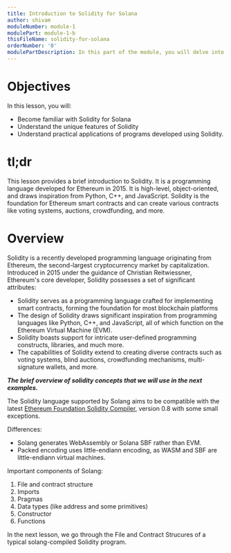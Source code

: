 ```yaml
---
title: Introduction to Solidity for Solana
author: shivam
moduleNumber: module-1
modulePart: module-1-b
thisFileName: solidity-for-solana
orderNumber: '0'
modulePartDescription: In this part of the module, you will delve into the basics of the Solidity programming language, which is used for building Solana programs. You will take a deep dive into foundational Solidity for solana concepts.
---
```



# Objectives

In this lesson, you will:

- Become familiar with Solidity for Solana
- Understand the unique features of Solidity
- Understand practical applications of programs developed using Solidity.

# tl;dr

This lesson provides a brief introduction to Solidity. It is a programming language developed for Ethereum in 2015. It is high-level, object-oriented, and draws inspiration from Python, C++, and JavaScript. Solidity is the foundation for Ethereum smart contracts and can create various contracts like voting systems, auctions, crowdfunding, and more.

# Overview

Solidity is a recently developed programming language originating from Ethereum, the second-largest cryptocurrency market by capitalization. Introduced in 2015 under the guidance of Christian Reitwiessner, Ethereum's core developer, Solidity possesses a set of significant attributes:

- Solidity serves as a programming language crafted for implementing smart contracts, forming the foundation for most blockchain platforms
- The design of Solidity draws significant inspiration from programming languages like Python, C++, and JavaScript, all of which function on the Ethereum Virtual Machine (EVM).
- Solidity boasts support for intricate user-defined programming constructs, libraries, and much more.
- The capabilities of Solidity extend to creating diverse contracts such as voting systems, blind auctions, crowdfunding mechanisms, multi-signature wallets, and more.

***The brief overview of solidity concepts that we will use in the next examples.***

The Solidity language supported by Solang aims to be compatible with the latest [Ethereum Foundation Solidity Compiler](https://github.com/ethereum/solidity/), version 0.8 with some small exceptions.

Differences:

- Solang generates WebAssembly or Solana SBF rather than EVM.
- Packed encoding uses little-endiann encoding, as WASM and SBF are little-endiann virtual machines.

Important components of Solang:

1. File and contract structure
2. Imports
3. Pragmas
4. Data types (like address and some primitives)
5. Constructor
6. Functions

In the next lesson, we go through the File and Contract Strucures of a typical solang-compiled Solidity program.
